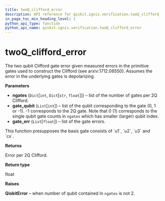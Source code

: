 ```yaml
---
title: twoQ_clifford_error
description: API reference for qiskit.ignis.verification.twoQ_clifford_error
in_page_toc_min_heading_level: 1
python_api_type: function
python_api_name: qiskit.ignis.verification.twoQ_clifford_error
---
```


# twoQ\_clifford\_error

<Function id="qiskit.ignis.verification.twoQ_clifford_error" isDedicatedPage={true} github="https://github.com/qiskit-community/qiskit-ignis/tree/stable/0.3/qiskit/ignis/verification/randomized_benchmarking/rb_utils.py" signature="twoQ_clifford_error(ngates, gate_qubit, gate_err)">
  The two qubit Clifford gate error given measured errors in the primitive gates used to construct the Clifford (see arxiv:1712.06550). Assumes the error in the underlying gates is depolarizing.

  **Parameters**

  *   **ngates** (`Dict`\[`int`, `Dict`\[`str`, `float`]]) – list of the number of gates per 2Q Clifford.
  *   **gate\_qubit** (`List`\[`int`]) – list of the qubit corresponding to the gate (0, 1 or -1). -1 corresponds to the 2Q gate. Note that 0 (1) corresponds to the single qubit gate counts in `ngates` which has smaller (larger) qubit index.
  *   **gate\_err** (`List`\[`float`]) – list of the gate errors.

  <Admonition title="Note" type="note">
    This function presupposes the basis gate consists of `u1`, `u2`, `u3` and `cx`.
  </Admonition>

  **Returns**

  Error per 2Q Clifford.

  **Return type**

  float

  **Raises**

  **QiskitError** – when number of qubit contained in `ngates` is not 2.
</Function>

